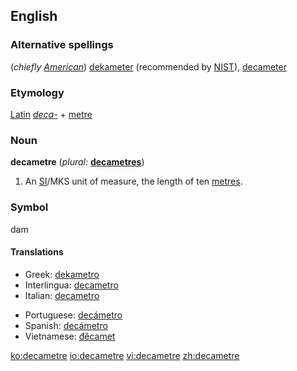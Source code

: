 ==English==

===Alternative spellings===
(''chiefly [[w:American English|American]]'') [[dekameter]] (recommended by [[w:NIST|NIST]]), [[decameter]]

===Etymology===
[[Latin]] ''[[deca-]]'' + [[metre]]

===Noun===
'''decametre'''  (''plural:'' '''[[decametres]]''')
#An [[SI#Abbreviation|SI]]/MKS unit of measure, the length of ten [[metre]]s.

===Symbol===
dam

====Translations====
{{top}}
*Greek: [[dekametro]]
*Interlingua: [[decametro]]
*Italian: [[decametro]] {{m}}
{{mid}}
*Portuguese: [[decámetro]] {{m}}
*Spanish: [[decámetro]] {{m}}
*Vietnamese: [[đêcamet]]
{{bottom}}

[[ko:decametre]]
[[io:decametre]]
[[vi:decametre]]
[[zh:decametre]]